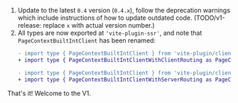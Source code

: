 1. Update to the latest `0.4` version (`0.4.x`), follow the deprecation warnings which include instructions of how to update outdated code. (TODO/v1-release: replace `x` with actual version number.)
1. All types are now exported at `'vite-plugin-ssr'`, and note that `PageContextBuiltIntClient` has been renamed:
   ```diff
   - import type { PageContextBuiltIntClient } from 'vite-plugin/client/router'
   + import type { PageContextBuiltIntClientWithClientRouting as PageContextBuiltIntClient } from 'vite-plugin-ssr'

   - import type { PageContextBuiltIntClient } from 'vite-plugin/client'
   + import type { PageContextBuiltIntClientWithServerRouting as PageContextBuiltIntClient } from 'vite-plugin-ssr'
   ```

That's it! Welcome to the V1.
